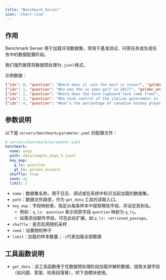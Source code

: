 ```yaml
---
title: "Benchmark Server"
icon: "chart-line"
---
```


## 作用

Benchmark Server 用于加载评测数据集，常用于基准测试、问答任务或生成任务中的数据配置阶段。

<Info>我们强烈推荐将数据预处理为`.jsonl`格式。</Info>

示例数据：

```json
{"idx": 0, "question": "Where does it rain the most in texas?", "golden_answers": ["Piney Woods", "eastern region of Texas", "the far east"]}
{"idx": 1, "question": "Who won the us open golf in 2017?", "golden_answers": ["Brooks Koepka", "United States", "Park Sung-hyun", "South Korea"]}
{"idx": 2, "question": "Where does the term cupboard love come from?", "golden_answers": ["Sigmund Freud, Anna Freud, Melanie Klein and Mary Ainsworth", "1950s and 1960s", "psychoanalysis"]}
{"idx": 3, "question": "Who took control of the italian government in 1922?", "golden_answers": ["National Fascist Party", "Benito Mussolini", "Italian fascists", "National Fascist Party", "PNF", "Partito Nazionale Fascista", "Benito Mussolini", "Benito Amilcare Andrea Mussolini"]}
{"idx": 4, "question": "What's the percentage of canadian hockey players in the nhl?", "golden_answers": ["75", "slightly less than 50"]}
```

## 参数说明

以下是 `servers/benchmark/parameter.yaml` 的配置文件：

```yaml
# servers/benchmark/parameter.yaml
benchmark:
  name: asqa
  path: data/sample_asqa_5.jsonl
  key_map:
    q_ls: question
    gt_ls: golden_answers
  shuffle: true
  seed: 42
  limit: 2
```

- `name`：数据集名称，用于日志、调试或在系统中标识当前加载的数据集。
- `path`：数据文件路径，作为 `get_data` 工具的读取入口。
- `key_map`：字段映射表，指定从每条样本中提取哪些字段，并设定其别名。
  - 例如：`q_ls: question` 表示将原字段 `question` 映射为 `q_ls`。
  - 如需添加额外字段，可在此处扩展，如 `p_ls: retrieved_passage`。
- `shuffle`：是否启用随机采样 
- `seed`：设置随机种子
- `limit`：加载的样本数量；`-1`代表加载全部数据

## 工具函数说明

- `get_data`：该工具函数用于在数据预处理阶段加载并解析数据，提取关键字段（如问题、答案、检索段落等），供下游模块使用。